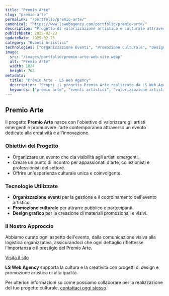 ```yaml
---
title: "Premio Arte"
slug: "premio-arte"
permalink: "/portfolio/premio-arte/"
canonical: "https://www.lswebagency.com/portfolio/premio-arte/"
description: "Progetto di valorizzazione artistica e culturale attraverso l'evento Premio Arte, dedicato agli artisti emergenti e alle loro opere."
publishDate: 2025-02-23
updateDate: 2025-02-23
category: "Eventi Artistici"
technologies: ["Organizzazione Eventi", "Promozione Culturale", "Design Grafico"]
image:
  src: "/images/portfolio/premio-arte-web-site.webp"
  alt: "Premio Arte"
  width: 1024
  height: 768
metadata:
  title: "Premio Arte - LS Web Agency"
  description: "Scopri il progetto Premio Arte realizzato da LS Web Agency: un evento di valorizzazione artistica e culturale dedicato agli artisti emergenti e alle loro opere."
  keywords: ["premio arte", "eventi artistici", "valorizzazione artistica", "progetti culturali"]
---
```


## Premio Arte

Il progetto **Premio Arte** nasce con l'obiettivo di valorizzare gli artisti emergenti e promuovere l'arte contemporanea attraverso un evento dedicato alla creatività e all'innovazione.

### Obiettivi del Progetto

- Organizzare un evento che dia visibilità agli artisti emergenti.
- Creare un punto di incontro per appassionati d'arte, collezionisti e professionisti del settore.
- Offrire un'esperienza culturale unica e coinvolgente.

### Tecnologie Utilizzate

- **Organizzazione eventi** per la gestione e il coordinamento dell'evento artistico.
- **Promozione culturale** per attrarre pubblico e partecipanti.
- **Design grafico** per la creazione di materiali promozionali e visivi.

### Il Nostro Approccio

Abbiamo curato ogni aspetto dell'evento, dalla comunicazione visiva alla logistica organizzativa, assicurandoci che ogni dettaglio riflettesse l'importanza e il prestigio del Premio Arte.

<a href="https://www.example.com" target="_blank" rel="nofollow">Visita il sito</a>

**LS Web Agency** supporta la cultura e la creatività con progetti di design e promozione artistica di alta qualità.

Per ulteriori informazioni su come possiamo collaborare per la realizzazione del tuo progetto culturale, [contattaci oggi stesso](https://lucasanna.eu/contatti).
